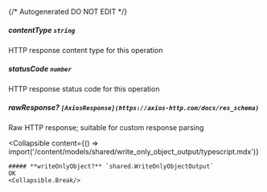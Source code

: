 {/* Autogenerated DO NOT EDIT  */}

##### **contentType** `string`
HTTP response content type for this operation

##### **statusCode** `number`
HTTP response status code for this operation

##### **rawResponse?** `[AxiosResponse](https://axios-http.com/docs/res_schema)`
Raw HTTP response; suitable for custom response parsing

<Collapsible
    content={() => import('/content/models/shared/write_only_object_output/typescript.mdx')}
>
    ##### **writeOnlyObject?** `shared.WriteOnlyObjectOutput`
    OK
    <Collapsible.Break/>
</Collapsible>

